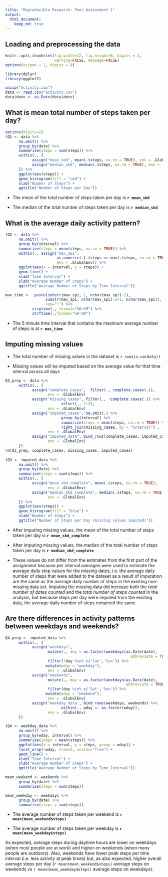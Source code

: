 ```yaml
---
title: "Reproducible Research: Peer Assessment 1"
output: 
  html_document:
    keep_md: true
---
```



## Loading and preprocessing the data

```r
knitr::opts_chunk$set(fig.width=12, fig.height=8, digits = 2, 
                      warning=FALSE, message=FALSE)
options(scipen = 1, digits = 0)
```

```r
library(dplyr)
library(ggplot2)

unzip("Activity.zip")
data <- read.csv("activity.csv")
data$date <- as.Date(data$date)
```



## What is mean total number of steps taken per day?

```r
options(digits=2)
(Q1 <- data %>% 
      na.omit() %>%
      group_by(date) %>%
      summarise(steps = sum(steps)) %>%
      within(., {
            assign("mean_sbd", mean(.$steps, na.rm = TRUE), env = .GlobalEnv)
            assign("median_sbd", median(.$steps, na.rm = TRUE), env = .GlobalEnv)
      }) %>%
      ggplot(aes(steps)) + 
      geom_histogram(fill = "red") +
      xlab("Number of Steps") + 
      ggtitle("Number of Steps per Day"))
```

- The mean of the total number of steps taken per day is **`r mean_sbd`**   
      
- The median of the total number of steps taken per day is **`r median_sbd`**




## What is the average daily activity pattern?

```r
(Q2 <- data %>% 
      na.omit() %>%
      group_by(interval) %>% 
      summarise(steps = mean(steps, na.rm = TRUE)) %>%
      within(., assign("max_spi", 
                       as.numeric(.[.$steps == max(.$steps, na.rm = TRUE), 1]), 
                       env = .GlobalEnv)) %>%
      ggplot(aes(x = interval, y = steps)) + 
      geom_line() +
      xlab("Time Interval") + 
      ylab("Average Number of Steps") +
      ggtitle("Average Number of Steps by Time Interval"))

max_time <-  paste(substr(max_spi, 1, nchar(max_spi)-2),
                  substr(max_spi, nchar(max_spi)-2+1, nchar(max_spi)), 
                  sep=":") %>%
            strptime(., format="%H:%M") %>%
            strftime(.,format="%H:%M")
```

- The 5 minute time interval that contains the maximum average number of steps is at **`r max_time`** 



## Imputing missing values

- The total number of missing values in the dataset is `r sum(is.na(data))`

- Missing values will be imputed based on the average value for that time interval across all days

```r
Q3_prep <- data %>% 
      within(., {
            assign("complete_cases",  filter(., complete.cases(.)), 
                   env = .GlobalEnv)
            assign("missing_cases", filter(., !complete.cases(.)) %>%  
                         select(., 2:3), 
                   env = .GlobalEnv) 
            assign("imputed_cases", na.omit(.) %>%
                         group_by(interval) %>% 
                         summarise(steps = mean(steps, na.rm = TRUE)) %>%
                         right_join(missing_cases, by = "interval") , 
                   env = .GlobalEnv)
            assign("imputed_data", bind_rows(complete_cases, imputed_cases),
                   env = .GlobalEnv)
      }) 
rm(Q3_prep, complete_cases, missing_cases, imputed_cases)
      
(Q3 <- imputed_data %>%
      na.omit() %>%
      group_by(date) %>%
      summarise(steps = sum(steps)) %>%
      within(., {
            assign("mean_sbd_complete", mean(.$steps, na.rm = TRUE), 
                   env = .GlobalEnv)
            assign("median_sbd_complete", median(.$steps, na.rm = TRUE), 
                   env = .GlobalEnv)
      }) %>%
      ggplot(aes(steps)) + 
      geom_histogram(fill = "blue") +
      xlab("Number of Steps") + 
      ggtitle("Number of Steps per Day (missing values imputed)"))
```

- After imputing missing values, the mean of the total number of steps taken per day is **`r mean_sbd_complete`**  
      
- After imputing missing values, the median of the total number of steps taken per day is **`r median_sbd_complete`**

- These values do not differ from the estimates from the first part of the assignment because per interval averages were used to estimate the average daily step values for the missing dates, i.e. the average daily number of steps that were added to the dataset as a result of imputation are the same as the average daily number of steps in the existing non-missing data set.  Imputing the missing data did increase both the *total number of dates counted* and the *total number of steps counted* in the analysis, but because steps per day were imputed from the existing data, the average daily number of steps remained the same.



## Are there differences in activity patterns between weekdays and weekends?

```r
Q4_prep <- imputed_data %>%
      within(., {
            assign("weekdays",  
                   mutate(., day = as.factor(weekdays(as.Date(date), 
                                                        abbreviate = TRUE))) %>%
                   filter(!day %in% c('Sat','Sun')) %>%
                  mutate(wday = "weekday"),
                   env = .GlobalEnv)
            assign("weekends", 
                   mutate(., day = as.factor(weekdays(as.Date(date), 
                                                      abbreviate = TRUE))) %>%
                   filter(day %in% c('Sat','Sun')) %>%  
                  mutate(wday = "weekend"),
                   env = .GlobalEnv) 
            assign("weekday_data", bind_rows(weekdays, weekends) %>%
                         within(., wday <- as.factor(wday)),
                   env = .GlobalEnv)
      }) 

(Q4 <- weekday_data %>%
      na.omit() %>%
      group_by(wday, interval) %>%
      summarise(steps = mean(steps)) %>%
      ggplot(aes(x = interval, y = steps, group = wday)) + 
      facet_wrap(~wday, nrow=2, scales="free") +
      geom_line() +
      xlab("Time Interval") + 
      ylab("Average Number of Steps") +
      ggtitle("Average Number of Steps by Time Interval"))

mean_weekend <- weekends %>%
      group_by(date) %>%
      summarise(steps = sum(steps))

mean_weekday <- weekdays %>%
      group_by(date) %>%
      summarise(steps = sum(steps))
```


- The average number of steps taken per weekend is **`r mean(mean_weekend$steps)`**  
      
- The average number of steps taken per weekday is **`r mean(mean_weekday$steps)`**

As expected, average steps during daytime hours are lower on weekdays (when most people are at work) and higher on weekends (when many people are outdoors).  Also, weekends have lower peak steps per time interval (i.e. less activity at peak times) but, as also expected, higher overall average steps per day (`r mean(mean_weekend$steps)` average steps on weekends vs `r mean(mean_weekday$steps)` average steps on weekdays).

